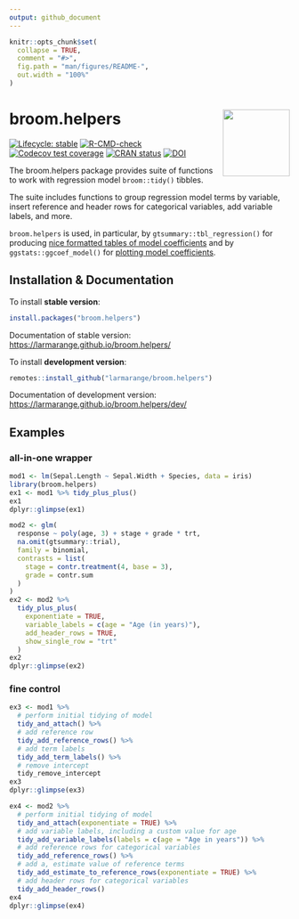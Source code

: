 ```yaml
---
output: github_document
---
```


<!-- README.md is generated from README.Rmd. Please edit that file -->

```r
knitr::opts_chunk$set(
  collapse = TRUE,
  comment = "#>",
  fig.path = "man/figures/README-",
  out.width = "100%"
)
```

# broom.helpers <img src="man/figures/broom.helpers.png" align="right" width="120" />

<!-- badges: start -->
[![Lifecycle: stable](https://img.shields.io/badge/lifecycle-stable-brightgreen.svg)](https://lifecycle.r-lib.org/articles/stages.html#stable)
[![R-CMD-check](https://github.com/larmarange/broom.helpers/actions/workflows/R-CMD-check.yaml/badge.svg)](https://github.com/larmarange/broom.helpers/actions/workflows/R-CMD-check.yaml)
[![Codecov test coverage](https://codecov.io/gh/larmarange/broom.helpers/branch/main/graph/badge.svg)](https://app.codecov.io/gh/larmarange/broom.helpers?branch=main)
[![CRAN status](https://www.r-pkg.org/badges/version/broom.helpers)](https://CRAN.R-project.org/package=broom.helpers)
[![DOI](https://zenodo.org/badge/286680847.svg)](https://zenodo.org/badge/latestdoi/286680847)
<!-- badges: end -->

The broom.helpers package provides suite of functions to work with regression model `broom::tidy()` tibbles.

The suite includes functions to group regression model terms by variable, insert reference and header rows for categorical variables, add variable labels, and more.

`broom.helpers` is used, in particular, by `gtsummary::tbl_regression()` for producing [nice formatted tables of model coefficients](https://www.danieldsjoberg.com/gtsummary/articles/tbl_regression.html) and by `ggstats::ggcoef_model()` for [plotting model coefficients](https://larmarange.github.io/ggstats/articles/ggcoef_model.html).


## Installation & Documentation

To install **stable version**:

```r
install.packages("broom.helpers")
```

Documentation of stable version: <https://larmarange.github.io/broom.helpers/>

To install **development version**:

```r
remotes::install_github("larmarange/broom.helpers")
```

Documentation of development version: <https://larmarange.github.io/broom.helpers/dev/>

## Examples

### all-in-one wrapper

```r
mod1 <- lm(Sepal.Length ~ Sepal.Width + Species, data = iris)
library(broom.helpers)
ex1 <- mod1 %>% tidy_plus_plus()
ex1
dplyr::glimpse(ex1)

mod2 <- glm(
  response ~ poly(age, 3) + stage + grade * trt,
  na.omit(gtsummary::trial),
  family = binomial,
  contrasts = list(
    stage = contr.treatment(4, base = 3),
    grade = contr.sum
  )
)
ex2 <- mod2 %>% 
  tidy_plus_plus(
    exponentiate = TRUE,
    variable_labels = c(age = "Age (in years)"),
    add_header_rows = TRUE,
    show_single_row = "trt"
  )
ex2
dplyr::glimpse(ex2)
```

### fine control

```r
ex3 <- mod1 %>%
  # perform initial tidying of model
  tidy_and_attach() %>%
  # add reference row
  tidy_add_reference_rows() %>%
  # add term labels
  tidy_add_term_labels() %>%
  # remove intercept
  tidy_remove_intercept
ex3
dplyr::glimpse(ex3)

ex4 <- mod2 %>%
  # perform initial tidying of model
  tidy_and_attach(exponentiate = TRUE) %>%
  # add variable labels, including a custom value for age
  tidy_add_variable_labels(labels = c(age = "Age in years")) %>%
  # add reference rows for categorical variables
  tidy_add_reference_rows() %>%
  # add a, estimate value of reference terms
  tidy_add_estimate_to_reference_rows(exponentiate = TRUE) %>%
  # add header rows for categorical variables
  tidy_add_header_rows()
ex4
dplyr::glimpse(ex4)
```
